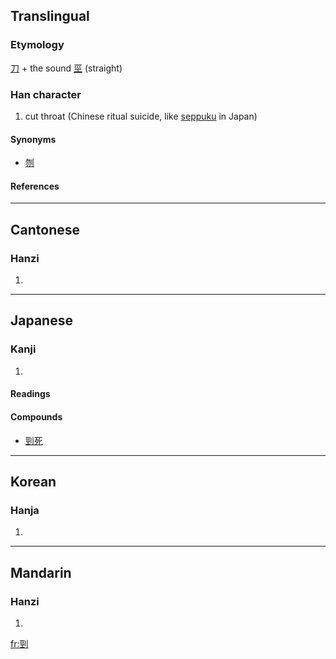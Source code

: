 {{see|刭}}

==Translingual==
===Etymology===
[[刀]] + the sound [[巠]] (straight)
===Han character===
{{Han char|rn=18|rad=刀|as=07|sn=9|four=1210<sub>0</sub>|canj=一一中弓 (MMLN)}}
# cut throat (Chinese ritual suicide, like [[seppuku]] in Japan)


====Synonyms====
* [[刎]]
====References====
{{Han ref|kx=0139.270|dkj=01990|dj=0317.050|hdz=10340.030|uh=5244|ud=21060|bh=CDF0|bd=52720}}
----
==Cantonese==
===Hanzi===
{{yue-hanzi|jyut=|y=ging2}}
# {{defn|Cantonese}}
----
==Japanese==
===Kanji===
{{ja-kanji|grade=|rs=刀07}}
# {{defn|Japanese}} 
====Readings====
{{ja-readings|on=[[けい]] (kei)|kun=[[くびきる]] (kubikiru)}}

====Compounds====
*[[剄死]]
----
==Korean==
===Hanja===
{{ko-hanja|hangeul=[[경]]|rv=gyeong|mr=kyŏng}}
# {{defn|Korean}}
----
==Mandarin==
===Hanzi===
{{cmn-hanzi|sim=刭|pin=[[jǐng]] ([[jing3]])|wg=ching<sup>3</sup>}}
# {{defn|Mandarin}}

[[fr:剄]]